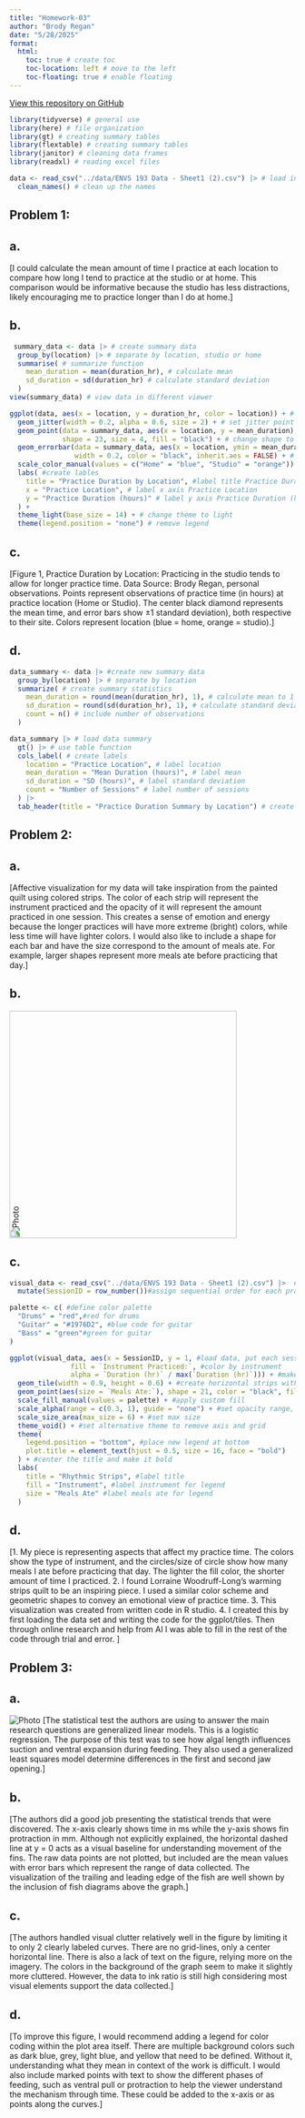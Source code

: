 ```yaml
---
title: "Homework-03"
author: "Brody Regan"
date: "5/28/2025"
format:
  html:
    toc: true # create toc
    toc-location: left # move to the left
    toc-floating: true # enable floating
---
```


[View this repository on GitHub](https://github.com/brodyregan/ENVS-193DS_homework-03)

```r
library(tidyverse) # general use
library(here) # file organization
library(gt) # creating summary tables
library(flextable) # creating summary tables
library(janitor) # cleaning data frames
library(readxl) # reading excel files
```

```r
data <- read_csv("../data/ENVS 193 Data - Sheet1 (2).csv") |> # load in data set
  clean_names() # clean up the names
```

## Problem 1:
## a.
[I could calculate the mean amount of time I practice at each location to compare how long I tend to practice at the studio or at home. This comparison would be informative because the studio has less distractions, likely encouraging me to practice longer than I do at home.]

## b.


```r
 summary_data <- data |> # create summary data
  group_by(location) |> # separate by location, studio or home
  summarise( # summarize function
    mean_duration = mean(duration_hr), # calculate mean
    sd_duration = sd(duration_hr) # calculate standard deviation
  )
view(summary_data) # view data in different viewer
```

```r
ggplot(data, aes(x = location, y = duration_hr, color = location)) + # create a new plot, set x and y axis variables,
  geom_jitter(width = 0.2, alpha = 0.6, size = 2) + # set jitter point width, size, and shape
  geom_point(data = summary_data, aes(x = location, y = mean_duration), # plot the means for each location
             shape = 23, size = 4, fill = "black") + # change shape to diamond, size, and color of mean point
  geom_errorbar(data = summary_data, aes(x = location, ymin = mean_duration - sd_duration, ymax = mean_duration + sd_duration), # set error bar data using summary data set, set x and y axis, create error bars by adding and subtracting 1 sd from the mean 
                width = 0.2, color = "black", inherit.aes = FALSE) + # set the width and color of the bars, make the properties separate from previous
  scale_color_manual(values = c("Home" = "blue", "Studio" = "orange")) + # set colors for each location
  labs( #create lables
    title = "Practice Duration by Location", #label title Practice Duration by Location 
    x = "Practice Location", # label x axis Practice Location
    y = "Practice Duration (hours)" # label y axis Practice Duration (hours)
  ) +
  theme_light(base_size = 14) + # change theme to light
  theme(legend.position = "none") # remove legend
```

## c. 
[Figure 1, Practice Duration by Location: Practicing in the studio tends to allow for longer practice time. Data Source: Brody Regan, personal observations. Points represent observations of practice time (in hours) at practice location (Home or Studio). The center black diamond represents the mean time, and error bars show ±1 standard deviation), both respective to their site. Colors represent location (blue = home, orange = studio).]

## d. 

```r
data_summary <- data |> #create new summary data
  group_by(location) |> # separate by location 
  summarize( # create summary statistics 
    mean_duration = round(mean(duration_hr), 1), # calculate mean to 1 decimal point
    sd_duration = round(sd(duration_hr), 1), # calculate standard deviation to 1 decimal point
    count = n() # include number of observations
  )

data_summary |> # load data summary
  gt() |> # use table function
  cols_label( # create labels
    location = "Practice Location", # label location 
    mean_duration = "Mean Duration (hours)", # label mean 
    sd_duration = "SD (hours)", # label standard deviation
    count = "Number of Sessions" # label number of sessions
  ) |>
  tab_header(title = "Practice Duration Summary by Location") # create title

```


## Problem 2:
## a.
[Affective visualization for my data will take inspiration from the painted quilt using colored strips. The color of each strip will represent the instrument practiced and the opacity of it will represent the amount practiced in one session. This creates a sense of emotion and energy because the longer practices will have more extreme (bright) colors, while less time will have lighter colors. I would also like to include a shape for each bar and have the size correspond to the amount of meals ate. For example, larger shapes represent more meals ate before practicing that day.]


## b. 
<img src="../data/IMG_5716.jpg" alt="Photo" style="transform: rotate(-90deg); width: 400px;">



## c.
```r

visual_data <- read_csv("../data/ENVS 193 Data - Sheet1 (2).csv") |>  #import csv file from data folder 
  mutate(SessionID = row_number())#assign sequential order for each practice session

palette <- c( #define color palette
  "Drums" = "red",#red for drums
  "Guitar" = "#1976D2", #blue code for guitar
  "Bass" = "green"#green for guitar
)

ggplot(visual_data, aes(x = SessionID, y = 1, #load data, put each session along x-axis, fixed y position
               fill = `Instrument Practiced:`, #color by instrument
               alpha = `Duration (hr)` / max(`Duration (hr)`))) + #make the hue/opacity proportional to the practice time
  geom_tile(width = 0.9, height = 0.6) + #create horizontal strips with parameters
  geom_point(aes(size = `Meals Ate:`), shape = 21, color = "black", fill = "white") + #overlay circles (not squares), make the size proportional, styled circle points 
  scale_fill_manual(values = palette) + #apply custom fill
  scale_alpha(range = c(0.3, 1), guide = "none") + #set opacity range, and remove legend
  scale_size_area(max_size = 6) + #set max size
  theme_void() + #set alternative theme to remove axis and grid 
  theme(
    legend.position = "bottom", #place new legend at bottom
    plot.title = element_text(hjust = 0.5, size = 16, face = "bold")
  ) + #center the title and make it bold
  labs(
    title = "Rhythmic Strips", #label title
    fill = "Instrument", #label instrument for legend
    size = "Meals Ate" #label meals ate for legend
  )

```


## d.
[1. My piece is representing aspects that affect my practice time. The colors show the type of instrument, and the circles/size of circle show how many meals I ate before practicing that day. The lighter the fill color, the shorter amount of time I practiced. 
2. I found Lorraine Woodruff-Long’s warming strips quilt to be an inspiring piece. I used a similar color scheme and geometric shapes to convey an emotional view of practice time. 
3. This visualization was created from written code in R studio.
4. I created this by first loading the data set and writing the code for the ggplot/tiles. Then through online research and help from AI I was able to fill in the rest of the code through trial and error. ]


## Problem 3: 
## a. 
![Photo](../data/surgeonfish.jpg)
[The statistical test the authors are using to answer the main research questions are generalized linear models. This is a logistic regression. The purpose of this test was to see how algal length influences suction and ventral expansion during feeding. They also used a generalized least squares model determine differences in the first and second jaw opening.]

## b.
[The authors did a good job presenting the statistical trends that were discovered. The x-axis clearly shows time in ms while the y-axis shows fin protraction in mm. Although not explicitly explained, the horizontal dashed line at y = 0 acts as a visual baseline for understanding movement of the fins. The raw data points are not plotted, but included are the mean values with error bars which represent the range of data collected. The visualization of the trailing and leading edge of the fish are well shown by the inclusion of fish diagrams above the graph.]


## c.
[The authors handled visual clutter relatively well in the figure by limiting it to only 2 clearly labeled curves. There are no grid-lines, only a center horizontal line. There is also a lack of text on the figure, relying more on the imagery. The colors in the background of the graph seem to make it slightly more cluttered. However, the data to ink ratio is still high considering most visual elements support the data collected.]

## d. 
[To improve this figure, I would recommend adding a legend for color coding within the plot area itself. There are multiple background colors such as dark blue, grey, light blue, and yellow that need to be defined. Without it, understanding what they mean in context of the work is difficult. I would also include marked points with text to show the different phases of feeding, such as ventral pull or protraction to help the viewer understand the mechanism through time. These could be added to the x-axis or as points along the curves.]














